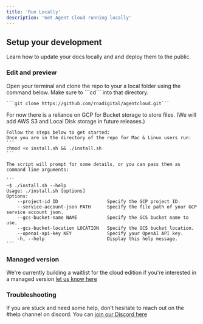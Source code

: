 ```yaml
---
title: 'Run Locally'
description: 'Get Agent Cloud running locally'
---
```


## Setup your development

Learn how to update your docs locally and and deploy them to the public.

### Edit and preview

<AccordionGroup>
  <Accordion icon="github" title="Clone the repository locally">
    Open your terminal and clone the repo to your a local folder using the command below.
    Make sure to ```cd``` into that directory.

    ```git clone https://github.com/rnadigital/agentcloud.git```
  </Accordion>
  <Accordion icon="rectangle-terminal" title="install.sh">
    </Warning>
    For now there is a reliance on GCP for Bucket storage to store files. 
    (We will add AWS S3 and Local Disk storage in future releases.)
    </Warning>
    
    Follow the steps below to get started:  
    Once you are in the directory of the repo for Mac & Linux users run:
    ```
    chmod +x install.sh && ./install.sh
    ```

    The script will prompt for some details, or you can pass them as command line arguments:

    ```
    ~$ ./install.sh --help
    Usage: ./install.sh [options]
    Options:
        --project-id ID                  Specify the GCP project ID.
        --service-account-json PATH      Specify the file path of your GCP service account json.
        --gcs-bucket-name NAME           Specify the GCS bucket name to use.
        --gcs-bucket-location LOCATION   Specify the GCS bucket location.
        --openai-api-key KEY             Specify your OpenAI API key.
        -h, --help                       Display this help message.
    ```
  </Accordion>
</AccordionGroup>

### Managed version
We're currently building a waitlist for the cloud edition if you're interested in a managed version [let us know here](https://www.agentcloud.dev/join-cloud-waitlist)

### Troubleshooting

If you are stuck and need some help, don't hesitate to reach out on the #help channel on discord.
You can [join our Discord here](https://discord.com/invite/ZNSSttKqqq)